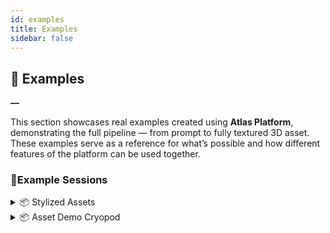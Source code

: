 ```yaml
---
id: examples
title: Examples
sidebar: false
---
```




## 🧪 Examples
**―**

This section showcases real examples created using **Atlas Platform**, demonstrating the full pipeline — from prompt to fully textured 3D asset. These examples serve as a reference for what’s possible and how different features of the platform can be used together.

### 🔹Example Sessions

<details className="example-callout">
  <summary>📦 Stylized Assets</summary>

  <div className="session-header">
    <p className="session-description">
      <strong>Description:</strong> Stylized Assets. 
    </p>
    <a href={useBaseUrl('/example_files/AssetsDemo_Stylized/AssetsDemo_Stylized.json')} download className="session-download-link">📁 <strong>Download Session</strong></a>
  </div>

  <div className="session-image-row">
    <img src={useBaseUrl('/example_files/AssetsDemo_Stylized/preview_01.jpg')} alt="Sample 1" className="session-preview-img"/>
    <img src={useBaseUrl('/example_files/AssetsDemo_Stylized/preview_02.jpg')} alt="Sample 2" className="session-preview-img"/>
    <img src={useBaseUrl('/example_files/AssetsDemo_Stylized/preview_03.jpg')} alt="Sample 1" className="session-preview-img"/>
    <img src={useBaseUrl('/example_files/AssetsDemo_Stylized/preview_04.jpg')} alt="Sample 2" className="session-preview-img"/>
  </div>

  <p className="session-tags">Tags: workflow, PBR, stylized</p>
</details>

<details className="example-callout">
  <summary>📦 Asset Demo Cryopod</summary>

  <div className="session-header">
    <p className="session-description">
      <strong>Description:</strong> A stylized sci-fi cryopod with industrial plating and a glowing core.
    </p>
    <a href={useBaseUrl('/example_files/AssetDemo_Cryopod.json')} download className="session-download-link">📁 <strong>Download Session</strong></a>
  </div>

  <div className="session-image-row">
    <img src={useBaseUrl('/example_files/AssetDemo_Cryopod/preview1.png')} alt="Sample 1" className="session-preview-img"/>
    <img src={useBaseUrl('/example_files/AssetDemo_Cryopod/preview2.png')} alt="Sample 2" className="session-preview-img"/>
  </div>

  <p className="session-tags">Tags: workflow, APS, restyle, stylized</p>
</details>




